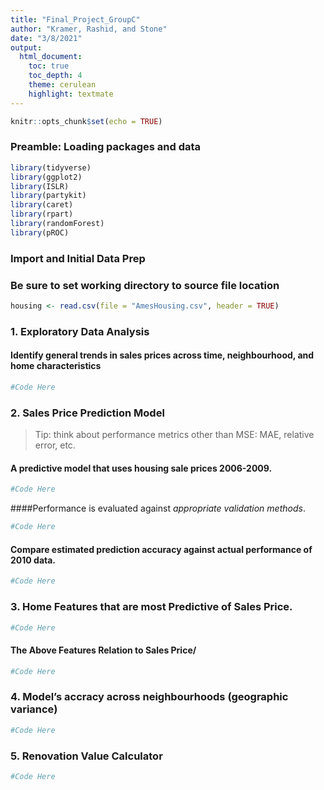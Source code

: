 ```yaml
---
title: "Final_Project_GroupC"
author: "Kramer, Rashid, and Stone"
date: "3/8/2021"
output:
  html_document:
    toc: true
    toc_depth: 4
    theme: cerulean
    highlight: textmate
---
```


```r
knitr::opts_chunk$set(echo = TRUE)
```

### Preamble: Loading packages and data

```r
library(tidyverse)
library(ggplot2)
library(ISLR)
library(partykit)
library(caret)
library(rpart)
library(randomForest)
library(pROC)
```

### Import and Initial Data Prep
### Be sure to set working directory to source file location

```r

housing <- read.csv(file = "AmesHousing.csv", header = TRUE)

```


### 1. Exploratory Data Analysis

#### Identify general trends in sales prices across time, neighbourhood, and home characteristics

```r

#Code Here

```


### 2. Sales Price Prediction Model
> Tip: think about performance metrics other than MSE: MAE, relative error, etc.

#### A predictive model that uses housing sale prices 2006-2009.

```r

#Code Here

```

####Performance is evaluated against *appropriate validation methods*.

```r

#Code Here

```

#### Compare estimated prediction accuracy against actual performance of 2010 data.

```r

#Code Here

```


### 3. Home Features that are most Predictive of Sales Price.

```r

#Code Here

```

#### The Above Features Relation to Sales Price/

```r

#Code Here

```

### 4. Model's accracy across neighbourhoods (geographic variance)

```r

#Code Here

```

### 5. Renovation Value Calculator

```r

#Code Here

```










